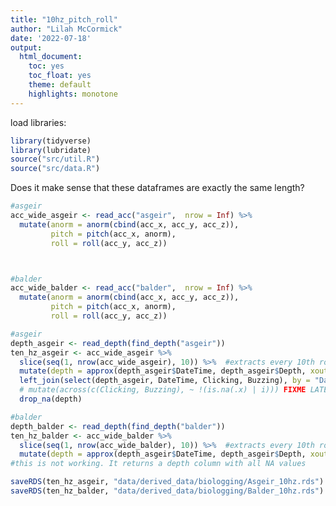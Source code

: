 ```yaml
---
title: "10hz_pitch_roll"
author: "Lilah McCormick"
date: '2022-07-18'
output: 
  html_document:
    toc: yes
    toc_float: yes 
    theme: default 
    highlights: monotone
---
```

load libraries: 
```r
library(tidyverse)
library(lubridate)
source("src/util.R")
source("src/data.R")
```

Does it make sense that these dataframes are exactly the same length? 
```r
#asgeir
acc_wide_asgeir <- read_acc("asgeir",  nrow = Inf) %>% 
  mutate(anorm = anorm(cbind(acc_x, acc_y, acc_z)),
         pitch = pitch(acc_x, anorm),
         roll = roll(acc_y, acc_z))



#balder
acc_wide_balder <- read_acc("balder",  nrow = Inf) %>% 
  mutate(anorm = anorm(cbind(acc_x, acc_y, acc_z)),
         pitch = pitch(acc_x, anorm),
         roll = roll(acc_y, acc_z))
```

```r
#asgeir
depth_asgeir <- read_depth(find_depth("asgeir"))          
ten_hz_asgeir <- acc_wide_asgeir %>% 
  slice(seq(1, nrow(acc_wide_asgeir), 10)) %>%  #extracts every 10th row 
  mutate(depth = approx(depth_asgeir$DateTime, depth_asgeir$Depth, xout = DateTime)$y) %>%
  left_join(select(depth_asgeir, DateTime, Clicking, Buzzing), by = "DateTime") %>% 
  # mutate(across(c(Clicking, Buzzing), ~ !(is.na(.x) | i))) FIXME LATER
  drop_na(depth)

#balder
depth_balder <- read_depth(find_depth("balder"))
ten_hz_balder <- acc_wide_balder %>% 
  slice(seq(1, nrow(acc_wide_balder), 10)) %>%  #extracts every 10th row 
  mutate(depth = approx(depth_asgeir$DateTime, depth_asgeir$Depth, xout = DateTime)$y)
#this is not working. It returns a depth column with all NA values 
```

```r
saveRDS(ten_hz_asgeir, "data/derived_data/biologging/Asgeir_10hz.rds")
saveRDS(ten_hz_balder, "data/derived_data/biologging/Balder_10hz.rds")
```


